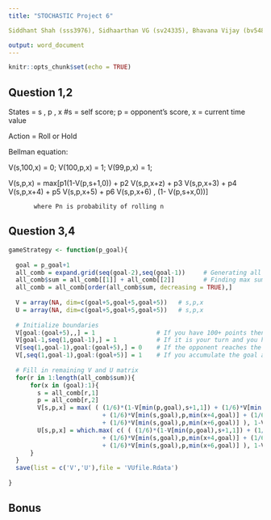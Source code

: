 ---
title: "STOCHASTIC Project 6"

Siddhant Shah (sss3976), Sidhaarthan VG (sv24335), Bhavana Vijay (bv5487) , Jushira Thelakkat (jt39634)

output: word_document
---

```{r setup, include=FALSE}
knitr::opts_chunk$set(echo = TRUE)
```

## Question 1,2 ##

States = s , p , x  #s = self score; p = opponent's score, x = current time value

Action = Roll or Hold

Bellman equation:

V(s,100,x) = 0; V(100,p,x) = 1; V(99,p,x) = 1;

V(s,p,x) = max[p1(1-V(p,s+1,0)) + p2 V(s,p,x+z) + p3 V(s,p,x+3) + 
               p4 V(s,p,x+4) + p5 V(s,p,x+5) + p6 V(s,p,x+6) , 
               (1- V(p,s+x,0))]     
               
           where Pn is probability of rolling n

## Question 3,4 ##

```{r}
gameStrategy <- function(p_goal){
  
  goal = p_goal+1
  all_comb = expand.grid(seq(goal-2),seq(goal-1))     # Generating all combinations of each index
  all_comb$sum = all_comb[[1]] + all_comb[[2]]        # Finding max sum
  all_comb = all_comb[order(all_comb$sum, decreasing = TRUE),]
    
  V = array(NA, dim=c(goal+5,goal+5,goal+5))   # s,p,x
  U = array(NA, dim=c(goal+5,goal+5,goal+5))   # s,p,x
  
  # Initialize boundaries
  V[goal:(goal+5),,] = 1                 # If you have 100+ points then you win irregardless of the opponent's score
  V[goal-1,seq(1,goal-1),] = 1           # If it is your turn and you have goal-1 points, no matter what you will win
  V[seq(1,goal-1),goal:(goal+5),] = 0    # If the opponent reaches the goal first then you lose.
  V[,seq(1,goal-1),goal:(goal+5)] = 1    # If you accumulate the goal amount in one round you will win
  
  # Fill in remaining V and U matrix
  for(r in 1:length(all_comb$sum)){
      for(x in (goal):1){
        s = all_comb[r,1]
        p = all_comb[r,2]
        V[s,p,x] = max( ( (1/6)*(1-V[min(p,goal),s+1,1]) + (1/6)*V[min(s,goal),p,min(x+2,goal)] + (1/6)*V[min(s,goal),p,min(x+3,goal)]
                          + (1/6)*V[min(s,goal),p,min(x+4,goal)] + (1/6)*V[min(s,goal),p,min(x+5,goal)]
                          + (1/6)*V[min(s,goal),p,min(x+6,goal)] ), 1-V[min(p,goal),min(s+max(x-1,1),goal),1] ) #Roll/Hold
        U[s,p,x] = which.max( c( ( (1/6)*(1-V[min(p,goal),s+1,1]) + (1/6)*V[min(s,goal),p,min(x+2,goal)] + (1/6)*V[min(s,goal),p,min(x+3,goal)]
                          + (1/6)*V[min(s,goal),p,min(x+4,goal)] + (1/6)*V[min(s,goal),p,min(x+5,goal)]
                          + (1/6)*V[min(s,goal),p,min(x+6,goal)] ), 1-V[min(p,goal),min(s+max(1,x-1),goal),1] ) ) #Roll/Hold
      }
  }
  save(list = c('V','U'),file = 'VUfile.Rdata')
  
}

```


## Bonus ##








